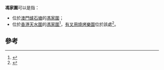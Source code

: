 '''馮家圍'''可以是指：
*位於[[澳門|澳門]][[爐石塘|爐石塘]]的[[爐石塘#馮家圍|馮家圍]]；
*位於[[香港|香港]][[天水圍|天水圍]]的[[馮家圍_(香港)|馮家圍]]<ref>{{Cite web |url=http://www.wikimapia.org/#lat=22.4611477&lon=114.0100622&z=16&l=0&m=m |title=天水圍馮家圍的位置 |access-date=2010-05-24 |archive-date=2020-06-11 |archive-url=https://web.archive.org/web/20200611152651/http://wikimapia.org/#lat=22.4611477&lon=114.0100622&z=16&l=0&m=m |dead-url=no }}</ref>，[[有叉用燒烤樂園|有叉用燒烤樂園]]位於該處<ref>{{Cite web |url=http://www.foodpara.com/zh-hk/shop/?type=view&shopid=11822 |title=有叉用燒烤樂園 - 美食天堂 |access-date=2010-05-24 |archive-date=2020-05-07 |archive-url=https://web.archive.org/web/20200507094142/http://www.foodpara.com/zh-hk/shop/?type=view&shopid=11822 |dead-url=no }}</ref>。

==參考==
{{reflist}}

{{disambig|cat=三字中國地名消歧義}}